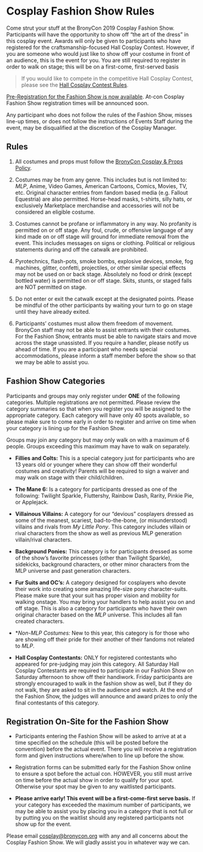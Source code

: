 # Cosplay Fashion Show Rules

Come strut your stuff at the BronyCon 2019 Cosplay Fashion Show. Participants will have the opportunity to show off “the art of the dress” in this cosplay event. Awards will only be given to participants who have registered for the craftsmanship-focused Hall Cosplay Contest. However, if you are someone who would just like to show off your costume in front of an audience, this is the event for you. You are still required to register in order to walk on stage; this will be on a first-come, first-served basis

> If you would like to compete in the competitive Hall Cosplay Contest, please see the [Hall Cosplay Contest Rules](/policies/hall-cosplay-contest).

[Pre-Registration for the Fashion Show is now available](https://forms.gle/o951GjAVVbC2dSCw9). At-con Cosplay Fashion Show registration times will be announced soon.

Any participant who does not follow the rules of the Fashion Show, misses line-up times, or does not follow the instructions of Events Staff during the event, may be disqualified at the discretion of the Cosplay Manager.

## Rules

1. All costumes and props must follow the [BronyCon Cosplay & Props Policy](policies/#cosplay-and-props-policy).

2. Costumes may be from any genre. This includes but is not limited to: _MLP_, Anime, Video Games, American Cartoons, Comics, Movies, TV, etc. Original character entries from fandom based media (e.g. Fallout Equestria) are also permitted. Horse-head masks, t-shirts, silly hats, or exclusively Marketplace merchandise and accessories will not be considered an eligible costume.

3. Costumes cannot be profane or inflammatory in any way. No profanity is permitted on or off stage. Any foul, crude, or offensive language of any kind made on or off stage will ground for immediate removal from the event. This includes messages on signs or clothing. Political or religious statements during and off the catwalk are prohibited.

4. Pyrotechnics, flash-pots, smoke bombs, explosive devices, smoke, fog machines, glitter, confetti, projectiles, or other similar special effects may not be used on or back stage. Absolutely no food or drink (except bottled water) is permitted on or off stage. Skits, stunts, or staged falls are NOT permitted on stage.

5. Do not enter or exit the catwalk except at the designated points. Please be mindful of the other participants by waiting your turn to go on stage until they have already exited.

6. Participants’ costumes must allow them freedom of movement. BronyCon staff may not be able to assist entrants with their costumes. For the Fashion Show, entrants must be able to navigate stairs and move across the stage unassisted. If you require a handler, please notify us ahead of time. If you are a participant who needs special accommodations, please inform a staff member before the show so that we may be able to assist you.

## Fashion Show Categories

Participants and groups may only register under **ONE** of the following categories. Multiple registrations are not permitted. Please review the category summaries so that when you register you will be assigned to the appropriate category. Each category will have only 40 spots available, so please make sure to come early in order to register and arrive on time when your category is lining up for the Fashion Show.

Groups may join any category but may only walk on with a maximum of 6 people. Groups exceeding this maximum may have to walk on separately.

- **Fillies and Colts:** This is a special category just for participants who are 13 years old or younger where they can show off their wonderful costumes and creativity! Parents will be required to sign a waiver and may walk on stage with their child/children.

- **The Mane 6:** Is a category for participants dressed as one of the following: Twilight Sparkle, Fluttershy, Rainbow Dash, Rarity, Pinkie Pie, or Applejack.

- **Villainous Villains:** A category for our “devious” cosplayers dressed as some of the meanest, scariest, bad-to-the-bone, (or misunderstood) villains and rivals from _My Little Pony_. This category includes villain or rival characters from the show as well as previous MLP generation villain/rival characters.

- **Background Ponies:** This category is for participants dressed as some of the show’s favorite princesses (other than Twilight Sparkle), sidekicks, background characters, or other minor characters from the MLP universe and past generation characters.

- **Fur Suits and OC’s:** A category designed for cosplayers who devote their work into creating some amazing life-size pony character-suits. Please make sure that your suit has proper vision and mobility for walking onstage. You may bring your handlers to help assist you on and off stage. This is also a category for participants who have their own original character based on the _MLP_ universe. This includes all fan created characters.

- \*_Non-*MLP* Costumes:_ New to this year, this category is for those who are showing off their pride for their another of their fandoms not related to _MLP_.

- **Hall Cosplay Contestants:** ONLY for registered contestants who appeared for pre-judging may join this category. All Saturday Hall Cosplay Contestants are required to participate in our Fashion Show on Saturday afternoon to show off their handiwork. Friday participants are strongly encouraged to walk in the fashion show as well, but if they do not walk, they are asked to sit in the audience and watch. At the end of the Fashion Show, the judges will announce and award prizes to only the final contestants of this category.

## Registration On-Site for the Fashion Show

- Participants entering the Fashion Show will be asked to arrive at at a time specified on the schedule (this will be posted before the convention) before the actual event. There you will receive a registration form and given instructions where/when to line up before the show.

- Registration forms can be submitted early for the Fashion Show online to ensure a spot before the actual con. HOWEVER, you still must arrive on time before the actual show in order to qualify for your spot. Otherwise your spot may be given to any waitlisted participants.

- **Please arrive early! This event will be a first-come-first serve basis.** If your category has exceeded the maximum number of participants, we may be able to assist you by placing you in a category that is not full or by putting you on the waitlist should any registered participants not show up for the event.

Please email [cosplay@bronycon.org](mailto:cosplay@bronycon.org) with any and all concerns about the Cosplay Fashion Show. We will gladly assist you in whatever way we can.
